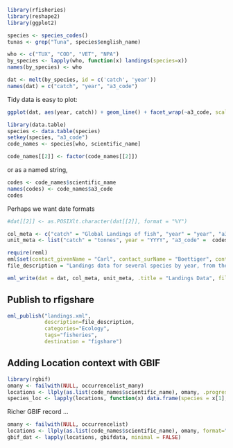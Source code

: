 ```r
library(rfisheries)
library(reshape2)
library(ggplot2)
```

```r
species <- species_codes()
tunas <- grep("Tuna", species$english_name)
```

```r
who <- c("TUX", "COD", "VET", "NPA")
by_species <- lapply(who, function(x) landings(species=x))
names(by_species) <- who
```

```r
dat <- melt(by_species, id = c('catch', 'year'))
names(dat) = c("catch", "year", "a3_code")
```

Tidy data is easy to plot:

```r

ggplot(dat, aes(year, catch)) + geom_line() + facet_wrap(~a3_code, scales="free_y")
```




```r
library(data.table)
species <- data.table(species)
setkey(species, "a3_code")
code_names <- species[who, scientific_name]
```

```r
code_names[[2]] <- factor(code_names[[2]])
```


or as a named string,

```r
codes <- code_names$scientific_name
names(codes) <- code_names$a3_code
codes
```

Perhaps we want date formats

```r
#dat[[2]] <- as.POSIXlt.character(dat[[2]], format = "%Y")
```


```r
col_meta <- c("catch" = "Global Landings of fish", "year" = "year", "a3_code" = "3 digit country code")
unit_meta <- list("catch" = "tonnes", year = "YYYY", "a3_code" =  codes)
```

```r
require(reml)
eml$set(contact_givenName = "Carl", contact_surName = "Boettiger", contact_email = "cboettig@ropensci.org")
file_description = "Landings data for several species by year, from the OpenFisheries database"

eml_write(dat = dat, col_meta, unit_meta, .title = "Landings Data", file = "landings.xml", file_description = file_description)
```


## Publish to rfigshare

```r
eml_publish("landings.xml", 
            description=file_description, 
            categories="Ecology", 
            tags="fisheries", 
            destination = "figshare")
```


## Adding Location context with GBIF

```r
library(rgbif)
omany <- failwith(NULL, occurrencelist_many)
locations <- llply(as.list(code_names$scientific_name), omany, .progress = "none")
species_loc <- lapply(locations, function(x) data.frame(species = x[1], Lat = x[3], Long = x[4]))
```





Richer GBIF record ...

```r
omany <- failwith(NULL, occurrencelist)
locations <- llply(as.list(code_names$scientific_name), omany, format="darwin", .progress = "none")
gbif_dat <- lapply(locations, gbifdata, minimal = FALSE)
```



